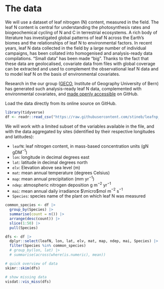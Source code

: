 # The data

We will use a dataset of leaf nitrogen (N) content, measured in the field. The leaf N content is central for understanding the photosynthesis rates and biogeochemical cycling of N and C in terrestrial ecosystems. A rich body of literature has investigated global patterns of leaf N across the Earth's biomes and the relationships of leaf N to environmental factors. In recent years, leaf N data collected in the field by a large number of individual campaigns, has been collated into homogenised and analysis-ready data compilations. "Small data" has been made "big". Thanks to the fact that these data are geolocalised, covariate data from files with global coverage can be extracted and used to complement the observational leaf N data and to model leaf N on the basis of environmental covariates.

Research in the our group ([GECO](https://geco-group.org/), Institute of Geography University of Bern) has generated such analysis-ready leaf N data, complemented with environmental covariates, and [made openly accessible](https://github.com/stineb/leafnp_data) on GitHub.

Load the data directly from its online source on GitHub.
```r
library(tidyverse)
df <- readr::read_csv("https://raw.githubusercontent.com/stineb/leafnp_data/main/data/leafnp_tian_et_al.csv")
```

We will work with a limited subset of the variables available in the file, and with the data aggregated by sites (identified by their respective longitudes and latitudes):

- `leafN`: leaf nitrogen content, in mass-based concentration units (gN gDM$^{-1}$)
- `lon`: longitude in decimal degrees east
- `lat`: latitude in decimal degrees north
- `elv`: Elevation above sea level (m)
- `mat`: mean annual temperature (degrees Celsius)
- `map`: mean annual precipitation (mm yr$^{-1}$)
- `ndep`: atmospheric nitrogen deposition g m$^{-2}$ yr$^{-1}$
- `mai`: mean annual daily irradiance $\micro$mol m$^{-2}$ s$^{-1}$
- `Species`: species name of the plant on which leaf N was measured

```r
common_species <- df |> 
  group_by(Species) |> 
  summarise(count = n()) |> 
  arrange(desc(count)) |> 
  slice(1:50) |> 
  pull(Species)

dfs <- df |> 
  dplyr::select(leafN, lon, lat, elv, mat, map, ndep, mai, Species) |> 
  filter(Species %in% common_species)
  # group_by(lon, lat) |> 
  # summarise(across(where(is.numeric), mean))

# quick overview of data
skimr::skim(dfs)

# show missing data
visdat::vis_miss(dfs)
```
